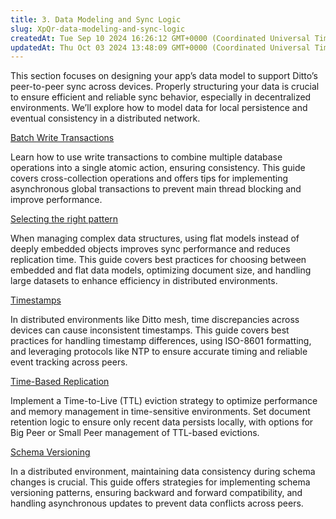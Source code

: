 ```yaml
---
title: 3. Data Modeling and Sync Logic
slug: XpQr-data-modeling-and-sync-logic
createdAt: Tue Sep 10 2024 16:26:12 GMT+0000 (Coordinated Universal Time)
updatedAt: Thu Oct 03 2024 13:48:09 GMT+0000 (Coordinated Universal Time)
---
```


This section focuses on designing your app’s data model to support Ditto’s peer-to-peer sync across devices. Properly structuring your data is crucial to ensure efficient and reliable sync behavior, especially in decentralized environments. We’ll explore how to model data for local persistence and eventual consistency in a distributed network.

[Batch Write Transactions](<../Best Practices/Batch Write Transactions.md>)&#x20;

Learn how to use write transactions to combine multiple database operations into a single atomic action, ensuring consistency. This guide covers cross-collection operations and offers tips for implementing asynchronous global transactions to prevent main thread blocking and improve performance.

[Selecting the right pattern](<../Best Practices/Selecting the right pattern.md>)&#x20;

When managing complex data structures, using flat models instead of deeply embedded objects improves sync performance and reduces replication time. This guide covers best practices for choosing between embedded and flat data models, optimizing document size, and handling large datasets to enhance efficiency in distributed environments.

[Timestamps](<../Best Practices/Timestamps.md>)&#x20;

In distributed environments like Ditto mesh, time discrepancies across devices can cause inconsistent timestamps. This guide covers best practices for handling timestamp differences, using ISO-8601 formatting, and leveraging protocols like NTP to ensure accurate timing and reliable event tracking across peers.

[Time-Based Replication](<../Best Practices/Time-Based Replication.md>)&#x20;

Implement a Time-to-Live (TTL) eviction strategy to optimize performance and memory management in time-sensitive environments. Set document retention logic to ensure only recent data persists locally, with options for Big Peer or Small Peer management of TTL-based evictions.

[Schema Versioning](<../Best Practices/Schema Versioning.md>)&#x20;

In a distributed environment, maintaining data consistency during schema changes is crucial. This guide offers strategies for implementing schema versioning patterns, ensuring backward and forward compatibility, and handling asynchronous updates to prevent data conflicts across peers.
